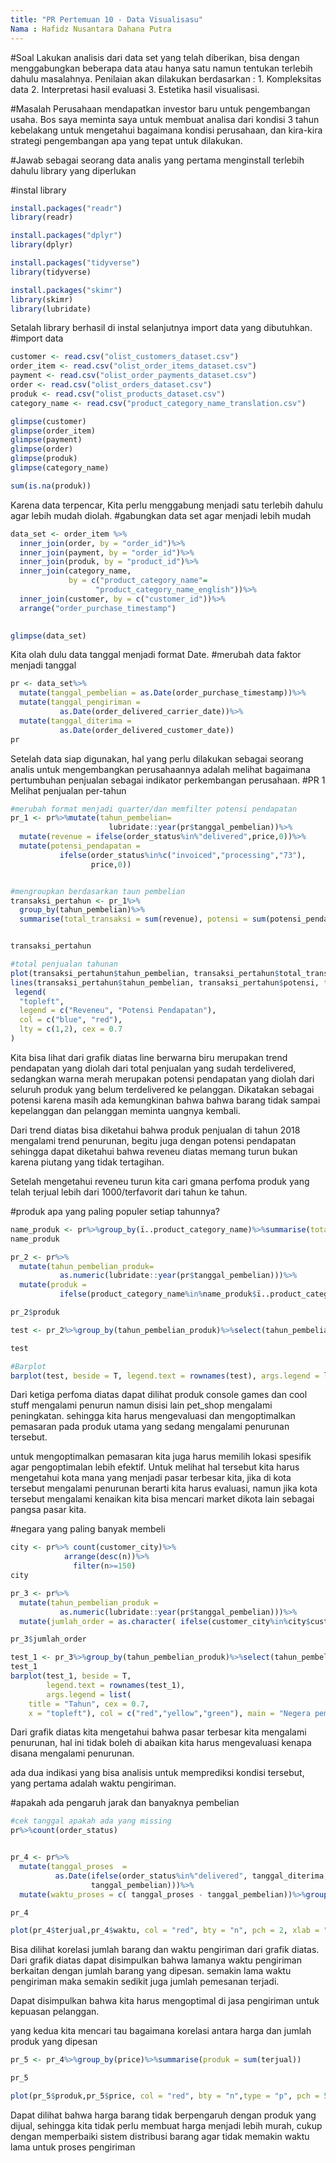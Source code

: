 ---
title: "PR Pertemuan 10 - Data Visualisasu" 
Nama : Hafidz Nusantara Dahana Putra
---
#Soal
Lakukan analisis dari data set yang telah diberikan, bisa dengan menggabungkan beberapa data atau hanya satu namun tentukan terlebih dahulu masalahnya. Penilaian akan dilakukan berdasarkan :
1. Kompleksitas data
2. Interpretasi hasil evaluasi
3. Estetika hasil visualisasi.

#Masalah
Perusahaan mendapatkan investor baru untuk pengembangan usaha. Bos saya meminta saya untuk membuat analisa dari kondisi 3 tahun kebelakang untuk mengetahui bagaimana kondisi perusahaan, dan kira-kira strategi pengembangan apa yang tepat untuk dilakukan. 

#Jawab
sebagai seorang data analis yang pertama menginstall terlebih dahulu library yang diperlukan

#instal library
```{r}
install.packages("readr")
library(readr)

install.packages("dplyr")
library(dplyr)

install.packages("tidyverse")
library(tidyverse)

install.packages("skimr")
library(skimr)
library(lubridate)
```

Setalah library berhasil di instal selanjutnya import data yang dibutuhkan.
#import data
```{r}
customer <- read.csv("olist_customers_dataset.csv")
order_item <- read.csv("olist_order_items_dataset.csv")
payment <- read.csv("olist_order_payments_dataset.csv")
order <- read.csv("olist_orders_dataset.csv")
produk <- read.csv("olist_products_dataset.csv")
category_name <- read.csv("product_category_name_translation.csv")

glimpse(customer)
glimpse(order_item)
glimpse(payment)
glimpse(order)
glimpse(produk)
glimpse(category_name)

sum(is.na(produk))
```

Karena data terpencar, Kita perlu menggabung menjadi satu terlebih dahulu agar lebih mudah diolah.
#gabungkan data set agar menjadi lebih mudah
```{r}
data_set <- order_item %>%
  inner_join(order, by = "order_id")%>%
  inner_join(payment, by = "order_id")%>%
  inner_join(produk, by = "product_id")%>%
  inner_join(category_name, 
             by = c("product_category_name"=
                   "product_category_name_english"))%>%
  inner_join(customer, by = c("customer_id"))%>%
  arrange("order_purchase_timestamp")

             
glimpse(data_set)
```

Kita olah dulu data tanggal menjadi format Date.
#merubah data faktor menjadi tanggal
```{r}
pr <- data_set%>%
  mutate(tanggal_pembelian = as.Date(order_purchase_timestamp))%>%
  mutate(tanggal_pengiriman = 
           as.Date(order_delivered_carrier_date))%>%
  mutate(tanggal_diterima = 
           as.Date(order_delivered_customer_date))
pr


```


Setelah data siap digunakan, hal yang perlu dilakukan sebagai seorang analis untuk mengembangkan perusahaannya adalah melihat bagaimana pertumbuhan penjualan sebagai indikator perkembangan perusahaan.
#PR 1 Melihat penjualan per-tahun
```{r}
#merubah format menjadi quarter/dan memfilter potensi pendapatan
pr_1 <- pr%>%mutate(tahun_pembelian= 
                      lubridate::year(pr$tanggal_pembelian))%>%
  mutate(revenue = ifelse(order_status%in%"delivered",price,0))%>%
  mutate(potensi_pendapatan = 
           ifelse(order_status%in%c("invoiced","processing","73"),
                  price,0))


#mengroupkan berdasarkan taun pembelian             
transaksi_pertahun <- pr_1%>%
  group_by(tahun_pembelian)%>%
  summarise(total_transaksi = sum(revenue), potensi = sum(potensi_pendapatan))%>%ungroup()


transaksi_pertahun

#total penjualan tahunan
plot(transaksi_pertahun$tahun_pembelian, transaksi_pertahun$total_transaksi/10, xlab = "Tahun Berjalan", ylab = "Penjualan", type = "o", lty = 1, col = "blue", bty = "n", main = "Pendapatan Perusahaan")
lines(transaksi_pertahun$tahun_pembelian, transaksi_pertahun$potensi, type = "o", col = "red", lty = 2) 
 legend(
  "topleft", 
  legend = c("Reveneu", "Potensi Pendapatan"), 
  col = c("blue", "red"), 
  lty = c(1,2), cex = 0.7
)


```
Kita bisa lihat dari grafik diatas line berwarna biru merupakan trend pendapatan yang diolah dari total penjualan yang sudah terdelivered, sedangkan warna merah merupakan potensi pendapatan yang diolah dari seluruh produk yang belum terdelivered ke pelanggan. Dikatakan sebagai potensi karena masih ada kemungkinan bahwa bahwa barang tidak sampai kepelanggan dan pelanggan meminta uangnya kembali.

Dari trend diatas bisa diketahui bahwa produk penjualan di tahun 2018 mengalami trend penurunan, begitu juga dengan potensi pendapatan sehingga dapat diketahui bahwa reveneu diatas memang turun bukan karena piutang yang tidak tertagihan.

Setelah mengetahui reveneu turun kita cari gmana perfoma produk yang telah terjual lebih dari 1000/terfavorit dari tahun ke tahun.

#produk apa yang paling populer setiap tahunnya?
```{r}
name_produk <- pr%>%group_by(ï..product_category_name)%>%summarise(total = sum(order_item_id))%>%filter(total>=1000)
name_produk

pr_2 <- pr%>%
  mutate(tahun_pembelian_produk= 
           as.numeric(lubridate::year(pr$tanggal_pembelian)))%>%
  mutate(produk = 
           ifelse(product_category_name%in%name_produk$ï..product_category_name,product_category_name,NA))

pr_2$produk

test <- pr_2%>%group_by(tahun_pembelian_produk)%>%select(tahun_pembelian_produk,produk)%>%table(.)

test

#Barplot
barplot(test, beside = T, legend.text = rownames(test), args.legend = list(title = "Tahun", cex = 0.7, x = "topleft"), col = rainbow(3), main = "Pertumbuhan produk")

```
Dari ketiga perfoma diatas dapat dilihat produk console games dan cool stuff mengalami penurun namun disisi lain pet_shop mengalami peningkatan. sehingga kita harus mengevaluasi dan mengoptimalkan pemasaran pada produk utama yang sedang mengalami penurunan tersebut.

untuk mengoptimalkan pemasaran kita juga harus memilih lokasi spesifik agar pengoptimalan lebih efektif. Untuk melihat hal tersebut kita harus mengetahui kota mana yang menjadi pasar terbesar kita, jika di kota tersebut mengalami penurunan berarti kita harus evaluasi, namun jika kota tersebut mengalami kenaikan kita bisa mencari market dikota lain sebagai pangsa pasar kita.

#negara yang paling banyak membeli
```{r}
city <- pr%>% count(customer_city)%>%
            arrange(desc(n))%>%
              filter(n>=150)
city

pr_3 <- pr%>%
  mutate(tahun_pembelian_produk = 
           as.numeric(lubridate::year(pr$tanggal_pembelian)))%>%
  mutate(jumlah_order = as.character( ifelse(customer_city%in%city$customer_city, customer_city,NA)))

pr_3$jumlah_order

test_1 <- pr_3%>%group_by(tahun_pembelian_produk)%>%select(tahun_pembelian_produk, jumlah_order)%>%table(.)
test_1
barplot(test_1, beside = T, 
        legend.text = rownames(test_1),
        args.legend = list(
    title = "Tahun", cex = 0.7,
    x = "topleft"), col = c("red","yellow","green"), main = "Negera pembeli")

```
Dari grafik diatas kita mengetahui bahwa pasar terbesar kita mengalami penurunan, hal ini tidak boleh di abaikan kita harus mengevaluasi kenapa disana mengalami penurunan.

ada dua indikasi yang bisa analisis untuk memprediksi kondisi tersebut, yang pertama adalah waktu pengiriman.

#apakah ada pengaruh jarak dan banyaknya pembelian
```{r}
#cek tanggal apakah ada yang missing
pr%>%count(order_status)


pr_4 <- pr%>%
  mutate(tanggal_proses  = 
          as.Date(ifelse(order_status%in%"delivered", tanggal_diterima, 
                  tanggal_pembelian)))%>%
  mutate(waktu_proses = c( tanggal_proses - tanggal_pembelian))%>%group_by(ï..product_category_name)%>%summarise(waktu = as.integer(waktu_proses),price = mean(price), terjual = order_item_id)

pr_4


```
```{r}
plot(pr_4$terjual,pr_4$waktu, col = "red", bty = "n", pch = 2, xlab = "Jumlah Barang", ylab = "Lama Pengiriman(days)", main = "Lama Proses")
```
Bisa dilihat korelasi jumlah barang dan waktu pengiriman dari grafik diatas. Dari grafik diatas dapat disimpulkan bahwa lamanya waktu pengiriman berkaitan dengan jumlah barang yang dipesan. semakin lama waktu pengiriman maka semakin sedikit juga jumlah pemesanan terjadi.

Dapat disimpulkan bahwa kita harus mengoptimal di jasa pengiriman untuk kepuasan pelanggan.

yang kedua kita mencari tau bagaimana korelasi antara harga dan jumlah produk yang dipesan

```{r}
pr_5 <- pr_4%>%group_by(price)%>%summarise(produk = sum(terjual))

pr_5

plot(pr_5$produk,pr_5$price, col = "red", bty = "n",type = "p", pch = 5, xlab = "Jumlah Barang", ylab = "Harga", main = "Lama Proses")
```
Dapat dilihat bahwa harga barang tidak berpengaruh dengan produk yang dijual, sehingga kita tidak perlu membuat harga menjadi lebih murah, cukup dengan memperbaiki sistem distribusi barang agar tidak memakin waktu lama untuk proses pengiriman

